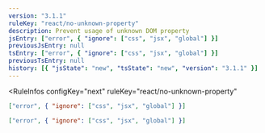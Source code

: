 ```yaml
---
version: "3.1.1"
ruleKey: "react/no-unknown-property"
description: Prevent usage of unknown DOM property
jsEntry: ["error", { "ignore": ["css", "jsx", "global"] }]
previousJsEntry: null
tsEntry: ["error", { "ignore": ["css", "jsx", "global"] }]
previousTsEntry: null
history: [{ "jsState": "new", "tsState": "new", "version": "3.1.1" }]
---
```


<RuleInfos 
  configKey="next" 
  ruleKey="react/no-unknown-property" 
>

```json
["error", { "ignore": ["css", "jsx", "global"] }]
```

```json
["error", { "ignore": ["css", "jsx", "global"] }]
```

</RuleInfos>
